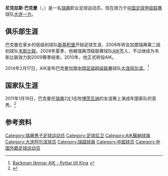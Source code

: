 {{noteTA|G1=足球
|T=zh-hans:尼克拉斯·巴克曼; zh-hk:歷卡斯·碧文;
|1=zh-hans:尼克拉斯·巴克曼; zh-hk:歷卡斯·碧文;
|2=zh-hans:巴克曼; zh-hk:碧文;
}}
{{Infobox football biography
| name                = 尼克拉斯·巴克曼<br>Niklas Backman
| fullname            = Niklas Alexander Backman
| image               = [[File:Niklas_Backman.JPG|250px]]
| birth_date          = {{Birth date and age|1988|11|13|df=y}}
| birth_place         = [[瑞典|瑞典]][[韦斯特罗斯|韦斯特罗斯]]
| height              = {{height|meter=1.86}}
| position            = [[后卫_(足球)#中后卫|中后卫]]
| currentclub         = [[大连一方足球俱乐部|大连一方]]
| clubnumber          = 3
| youthyears1         =           | youthclubs1 =   [[Skiljebo_SK|斯基积堡]]
| years1              = 2005–2007 | clubs1 = [[Skiljebo_SK|斯基积堡]]              | caps1 =      | goals1 =
| years2              = 2008–2009 | clubs2 = [[FC_Väsby_United|韦斯比联]]          | caps2 =   56 | goals2 =  0
| years3              = 2010–2013 | clubs3 = [[AIK足球會|AIK]]                     | caps3 =   92 | goals3 =  2
| years4              = 2014–     | clubs4 = [[大连一方足球俱乐部|大连一方]]   | caps4 =   0  | goals4 =  0
| nationalyears1      = 2009–2010 | nationalteam1 =   [[瑞典21岁以下国家足球队|瑞典U21]]
| nationalcaps1       = 5         | nationalgoals1 =   0
| nationalyears2      = 2011–     | nationalteam2 =   [[瑞典国家足球队|瑞典]]
| nationalcaps2       = 6         | nationalgoals2 =   0
| club-update         = 2014年2月1日
| nationalteam-update = 2014年2月1日
}}
'''尼克拉斯·巴克曼'''（'''{{lang|sv|Niklas Backman}}'''，{{bd|1988年|11月13日|||Backman, Niklas}}）是一名[[瑞典|瑞典]]职业足球运动员，现在效力于[[中国足球甲级联赛|中国足球甲级联赛]]球队[[大连一方足球俱乐部|大连一方]]。

==俱乐部生涯==
巴克曼在家乡的低级别球队[[Skiljebo_SK|斯基积堡]]开始足球生涯，2008年转会加盟瑞典第二级别球队[[FC_Väsby_United|韦斯比联]]。2009年夏季，他被瑞典顶级联赛球队[[AIK足球會|AIK]]签入，不过继续为韦斯比联效力到2009赛季结束。2010年，他正式转投AIK。

2014年2月17日，AIK宣布巴克曼加盟[[中国足球超级联赛|中国足球超级联赛]]球队[[大连阿尔滨足球俱乐部|大连阿尔滨]]。<ref>[http://www.eurosport.se/fotboll/allsvenskan/2013/backman-lamnar-aik-flyttar-till-kina_sto4140357/story.shtml Backman lämnar AIK - flyttar till Kina] {{Wayback|url=http://www.eurosport.se/fotboll/allsvenskan/2013/backman-lamnar-aik-flyttar-till-kina_sto4140357/story.shtml |date=20140225005326 }}{{sv icon}}</ref>

==国家队生涯==
2011年1月19日，巴克曼在[[瑞典国家足球队|瑞典]]2比1击败[[博茨瓦纳国家足球队|博茨瓦纳]]的友谊赛上演成年国家队的首秀。<ref>{{Cite web |url=http://svenskfotboll.se/landslag/herrar/spelarportratt-2013/?profile=24973 |title=Backman, Niklas |accessdate=2014-02-19 |archive-date=2014-02-22 |archive-url=https://web.archive.org/web/20140222133010/http://svenskfotboll.se/landslag/herrar/spelarportratt-2013/?profile=24973 |dead-url=no }}</ref>

==参考资料==
{{reflist}}
{{2014年中超分类名单大连}}
{{2015年中甲分类名单大连}}

{{DEFAULTSORT:Backman, Niklas}}
[[Category:瑞典男子足球运动员|Category:瑞典男子足球运动员]]
[[Category:足球后卫|Category:足球后卫]]
[[Category:AIK蘇納球員|Category:AIK蘇納球員]]
[[Category:大连阿尔滨球员|Category:大连阿尔滨球员]]
[[Category:瑞超球員|Category:瑞超球員]]
[[Category:中超球员|Category:中超球员]]
[[Category:中国外籍足球运动员|Category:中国外籍足球运动员]]